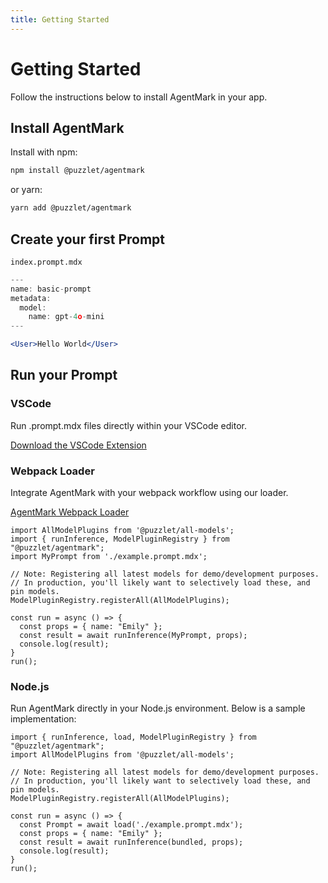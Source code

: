 ```yaml
---
title: Getting Started
---
```


# Getting Started

Follow the instructions below to install AgentMark in your app.

## Install AgentMark

Install with npm:

```bash npm
npm install @puzzlet/agentmark
```

or yarn:

```bash npm
yarn add @puzzlet/agentmark
```

## Create your first Prompt

`index.prompt.mdx`
```jsx
---
name: basic-prompt
metadata:
  model:
    name: gpt-4o-mini
---

<User>Hello World</User>
```

## Run your Prompt

### VSCode

Run .prompt.mdx files directly within your VSCode editor.

[Download the VSCode Extension](https://marketplace.visualstudio.com/items?itemName=puzzlet.agentmark)

### Webpack Loader

Integrate AgentMark with your webpack workflow using our loader.

[AgentMark Webpack Loader](https://github.com/puzzlet-ai/agentmark-loader)

```tsx
import AllModelPlugins from '@puzzlet/all-models';
import { runInference, ModelPluginRegistry } from "@puzzlet/agentmark";
import MyPrompt from './example.prompt.mdx';

// Note: Registering all latest models for demo/development purposes. 
// In production, you'll likely want to selectively load these, and pin models.
ModelPluginRegistry.registerAll(AllModelPlugins);

const run = async () => {
  const props = { name: "Emily" };
  const result = await runInference(MyPrompt, props);
  console.log(result);
}
run();
```

### Node.js

Run AgentMark directly in your Node.js environment. Below is a sample implementation:

```tsx node
import { runInference, load, ModelPluginRegistry } from "@puzzlet/agentmark";
import AllModelPlugins from '@puzzlet/all-models';

// Note: Registering all latest models for demo/development purposes. 
// In production, you'll likely want to selectively load these, and pin models.
ModelPluginRegistry.registerAll(AllModelPlugins);

const run = async () => {
  const Prompt = await load('./example.prompt.mdx');
  const props = { name: "Emily" };
  const result = await runInference(bundled, props);
  console.log(result);
}
run();
```
